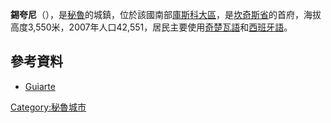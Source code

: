 '''錫夸尼'''（{{lang-es|Sicuani}}），是[[秘魯|秘魯]]的城鎮，位於該國南部[[庫斯科大區|庫斯科大區]]，是[[坎奇斯省|坎奇斯省]]的首府，海拔高度3,550米，2007年人口42,551，居民主要使用[[奇楚瓦語|奇楚瓦語]]和[[西班牙語|西班牙語]]。

==參考資料==
* [http://www.guiarte.com/destinos/america-del-sur/poblacion_peru_sicuani.html Guiarte] {{Wayback|url=http://www.guiarte.com/destinos/america-del-sur/poblacion_peru_sicuani.html |date=20160304203241 }}

{{Peru-geo-stub}}
[[Category:秘魯城市|Category:秘魯城市]]